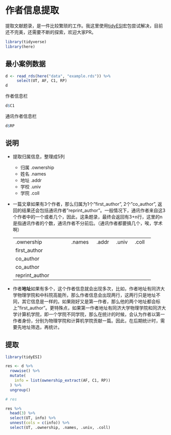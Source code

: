 # 作者信息提取 {#ownership}


提取文献题录，是一件比较繁琐的工作。我这里使用[tidyESI](https://github.com/perlatex/tidyESI)宏包尝试解决，目前还不完美，还需要不断的探索，欢迎大家PR。


```r
library(tidyverse)
library(here)
```


## 最小案例数据
```r
d <- read_rds(here("data", "example.rds")) %>% 
     select(UT, AF, C1, RP)
d
```


作者信息栏

```r
d$C1
```

通讯作者信息栏
```r
d$RP
```


## 说明


-   提取归属信息，整理成5列

    -   归属 .ownership
    -   姓名 .names
    -   地址 .addr
    -   学校 .univ
    -   学院 .coll

-   一篇文章如果有3个作者，那么归属为1个"first_author", 2个"co_author", 返回的结果还会包括通讯作者"reprint_author"。一般情况下，通讯作者来自这3个作者中的一个或者几个，因此，这条题录，最终会返回有3+n行，这里的n是指通讯作者的个数，通讯作者不分前后。（通讯作者都要搞几个，唉，学术啊）

    +-------------------------+-----------+--------+--------+--------+
    | .ownership              | .names    | .addr  | .univ  | .coll  |
    +-------------------------+-----------+--------+--------+--------+
    | first_author            |           |        |        |        |
    +-------------------------+-----------+--------+--------+--------+
    | co_author               |           |        |        |        |
    +-------------------------+-----------+--------+--------+--------+
    | co_author               |           |        |        |        |
    +-------------------------+-----------+--------+--------+--------+
    | reprint_author          |           |        |        |        |
    +-------------------------+-----------+--------+--------+--------+

-   作者**地址**如果有多个，这个作者信息就会出现多次，比如，作者地址有同济大学物理学院和中科院高能所，那么作者信息会出现两行，这两行只是地址不同，其它信息是一样的。如果刚好又是第一作者，那么他的两个地址都会标上"first_author"。更特殊点，如果第一作者地址有同济大学物理学院和同济大学计算机学院，即一个学院不同学院，那么在统计的时候，会认为作者以第一作者身份，分别为物理学院和计算机学院贡献一篇。因此，在后期统计时，需要先地址筛选，再统计。


## 提取

```r
library(tidyESI)

res <- d %>% 
  rowwise() %>% 
  mutate(
    info = list(ownership_extract(AF, C1, RP))
  ) %>% 
  ungroup()

# res
```



```r
res %>% 
  head(3) %>% 
  select(UT, info) %>% 
  unnest(cols = c(info)) %>% 
  select(UT, .ownership, .names, .univ, .coll)
```

